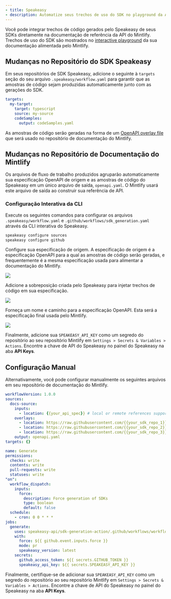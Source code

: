 ```yaml
---
- title: Speakeasy
- description: Automatize seus trechos de uso do SDK no playground da API
---
```


Você pode integrar trechos de código gerados pelo Speakeasy de seus SDKs diretamente na documentação de referência da API do Mintlify. Trechos de uso do SDK são mostrados no [interactive playground](https://mintlify.com/docs/api-playground/overview) da sua documentação alimentada pelo Mintlify.

## Mudanças no Repositório do SDK Speakeasy

Em seus repositórios de SDK Speakeasy, adicione o seguinte à `targets` seção do seu arquivo `.speakeasy/workflow.yaml` para garantir que as amostras de código sejam produzidas automaticamente junto com as gerações do SDK.

```yaml .speakeasy/workflow.yaml
targets:
  my-target:
    target: typescript
    source: my-source
    codeSamples:
      output: codeSamples.yaml
```

As amostras de código serão geradas na forma de um [OpenAPI overlay file](https://www.speakeasyapi.dev/openapi/overlays) que será usado no repositório de documentação do Mintlify.

## Mudanças no Repositório de Documentação do Mintlify

Os arquivos de fluxo de trabalho produzidos agruparão automaticamente sua especificação OpenAPI de origem e as amostras de código do Speakeasy em um único arquivo de saída, `openapi.yaml`. O Mintlify usará este arquivo de saída ao construir sua referência de API.

### Configuração Interativa da CLI

Execute os seguintes comandos para configurar os arquivos `.speakeasy/workflow.yaml` e `.github/workflows/sdk_generation.yaml` através da CLI interativa do Speakeasy.

```bash
speakeasy configure sources
speakeasy configure github
```

Configure sua especificação de origem. A especificação de origem é a especificação OpenAPI para a qual as amostras de código serão geradas, e frequentemente é a mesma especificação usada para alimentar a documentação do Mintlify.

![](/images/speakeasy-1.webp)

Adicione a sobreposição criada pelo Speakeasy para injetar trechos de código em sua especificação.

![](/images/speakeasy-2.webp)

Forneça um nome e caminho para a especificação OpenAPI. Esta será a especificação final usada pelo Mintlify.

![](/images/speakeasy-3.webp)

Finalmente, adicione sua `SPEAKEASY_API_KEY` como um segredo do repositório ao seu repositório Mintlify em `Settings > Secrets & Variables > Actions`. Encontre a chave de API do Speakeasy no painel do Speakeasy na aba **API Keys**.

## Configuração Manual

Alternativamente, você pode configurar manualmente os seguintes arquivos em seu repositório de documentação do Mintlify.

```yaml .speakeasy/workflow.yaml
workflowVersion: 1.0.0
sources:
  docs-source:
    inputs:
      - location: {{your_api_spec}} # local or remote references supported
    overlays:
      - location: https://raw.githubusercontent.com/{{your_sdk_repo_1}}/codeSamples.yaml
      - location: https://raw.githubusercontent.com/{{your_sdk_repo_2}}/codeSamples.yaml
      - location: https://raw.githubusercontent.com/{{your_sdk_repo_3}}/codeSamples.yaml
    output: openapi.yaml
targets: {}
```

```yaml .speakeasy/workflows/sdk_generation.yaml
name: Generate
permissions:
  checks: write
  contents: write
  pull-requests: write
  statuses: write
"on":
  workflow_dispatch:
    inputs:
      force:
        description: Force generation of SDKs
        type: boolean
        default: false
  schedule:
    - cron: 0 0 * * *
jobs:
  generate:
    uses: speakeasy-api/sdk-generation-action/.github/workflows/workflow-executor.yaml@v15
    with:
      force: ${{ github.event.inputs.force }}
      mode: pr
      speakeasy_version: latest
    secrets:
      github_access_token: ${{ secrets.GITHUB_TOKEN }}
      speakeasy_api_key: ${{ secrets.SPEAKEASY_API_KEY }}
```

Finalmente, certifique-se de adicionar sua `SPEAKEASY_API_KEY` como um segredo do repositório ao seu repositório Mintlify em `Settings > Secrets & Variables > Actions`. Encontre a chave de API do Speakeasy no painel do Speakeasy na aba **API Keys**.
